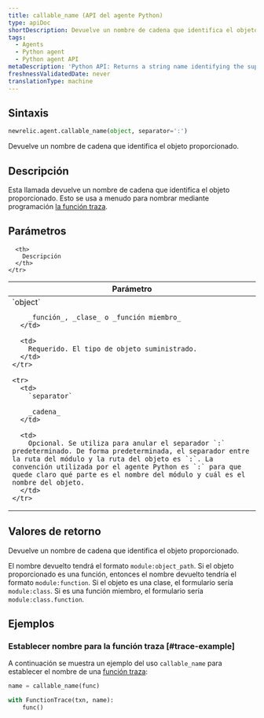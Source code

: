 ```yaml
---
title: callable_name (API del agente Python)
type: apiDoc
shortDescription: Devuelve un nombre de cadena que identifica el objeto proporcionado.
tags:
  - Agents
  - Python agent
  - Python agent API
metaDescription: 'Python API: Returns a string name identifying the supplied object.'
freshnessValidatedDate: never
translationType: machine
---
```


## Sintaxis

```py
newrelic.agent.callable_name(object, separator=':')
```

Devuelve un nombre de cadena que identifica el objeto proporcionado.

## Descripción

Esta llamada devuelve un nombre de cadena que identifica el objeto proporcionado. Esto se usa a menudo para nombrar mediante programación [la función traza](/docs/agents/python-agent/python-agent-api/function_trace).

## Parámetros

<table>
  <thead>
    <tr>
      <th width="25%">
        Parámetro
      </th>

      <th>
        Descripción
      </th>
    </tr>
  </thead>

  <tbody>
    <tr>
      <td>
        `object`

        _función_, _clase_ o _función miembro_
      </td>

      <td>
        Requerido. El tipo de objeto suministrado.
      </td>
    </tr>

    <tr>
      <td>
        `separator`

        _cadena_
      </td>

      <td>
        Opcional. Se utiliza para anular el separador `:` predeterminado. De forma predeterminada, el separador entre la ruta del módulo y la ruta del objeto es `:`. La convención utilizada por el agente Python es `:` para que quede claro qué parte es el nombre del módulo y cuál es el nombre del objeto.
      </td>
    </tr>
  </tbody>
</table>

## Valores de retorno

Devuelve un nombre de cadena que identifica el objeto proporcionado.

El nombre devuelto tendrá el formato `module:object_path`. Si el objeto proporcionado es una función, entonces el nombre devuelto tendría el formato `module:function`. Si el objeto es una clase, el formulario sería `module:class`. Si es una función miembro, el formulario sería `module:class.function`.

## Ejemplos

### Establecer nombre para la función traza [#trace-example]

A continuación se muestra un ejemplo del uso `callable_name` para establecer el nombre de una [función traza](/docs/agents/python-agent/python-agent-api/function_trace):

```py
name = callable_name(func)

with FunctionTrace(txn, name):
    func()
```